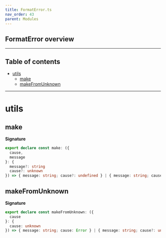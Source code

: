 ```yaml
---
title: FormatError.ts
nav_order: 43
parent: Modules
---
```


## FormatError overview

---

<h2 className="text-delta">Table of contents</h2>

- [utils](#utils)
  - [make](#make)
  - [makeFromUnknown](#makefromunknown)

---

# utils

## make

**Signature**

```ts
export declare const make: ({
  cause,
  message
}: {
  message?: string
  cause?: unknown
}) => { message: string; cause?: undefined } | { message: string; cause: unknown }
```

## makeFromUnknown

**Signature**

```ts
export declare const makeFromUnknown: ({
  cause
}: {
  cause: unknown
}) => { message: string; cause: Error } | { message: string; cause?: undefined }
```
